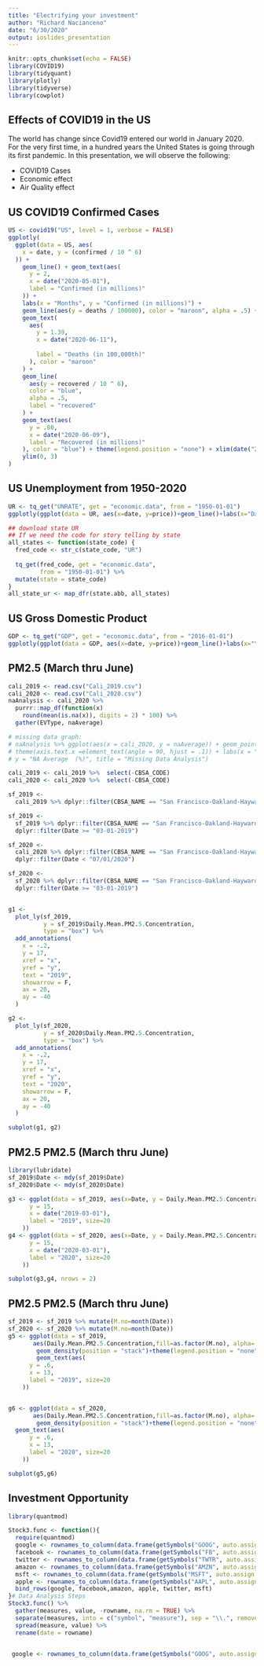 ```yaml
---
title: "Electrifying your investment"
author: "Richard Nacianceno"
date: "6/30/2020"
output: ioslides_presentation
---
```


```r
knitr::opts_chunk$set(echo = FALSE)
library(COVID19)
library(tidyquant)
library(plotly)
library(tidyverse)
library(cowplot)
```

## Effects of COVID19 in the US

The world has change since Covid19 entered our world in January 2020.  For the very first time, in a hundred years the United States is going through its first pandemic. In this presentation, we will observe the following:

- COVID19 Cases
- Economic effect
- Air Quality effect

## US COVID19 Confirmed Cases 

```r
US <- covid19("US", level = 1, verbose = FALSE)
ggplotly(
  ggplot(data = US, aes(
    x = date, y = (confirmed / 10 ^ 6)
  )) +
    geom_line() + geom_text(aes(
      y = 2,
      x = date("2020-05-01"),
      label = "Confirmed (in millions)"
    )) +
    labs(x = "Months", y = "Confirmed (in millions)") +
    geom_line(aes(y = deaths / 100000), color = "maroon", alpha = .5) +
    geom_text(
      aes(
        y = 1.39,
        x = date("2020-06-11"),
        
        label = "Deaths (in 100,000th)"
      ), color = "maroon"
    ) +
    geom_line(
      aes(y = recovered / 10 ^ 6),
      color = "blue",
      alpha = .5,
      label = "recovered"
    ) +
    geom_text(aes(
      y = .80,
      x = date("2020-06-09"),
      label = "Recovered (in millions)"
    ), color = "blue") + theme(legend.position = "none") + xlim(date("2020-01-31"), date("2020-07-06")) +
    ylim(0, 3)
)
```

## US Unemployment from 1950-2020

```r
UR <- tq_get("UNRATE", get = "economic.data", from = "1950-01-01")
ggplotly(ggplot(data = UR, aes(x=date, y=price))+geom_line()+labs(x="Date", y="Rate"))
```


```r
## download state UR
## If we need the code for story telling by state
all_states <- function(state_code) {
  fred_code <- str_c(state_code, "UR")
  
  tq_get(fred_code, get = "economic.data",
         from = "1950-01-01") %>%
  mutate(state = state_code)  
}
all_state_ur <- map_dfr(state.abb, all_states)
```

## US Gross Domestic Product

```r
GDP <- tq_get("GDP", get = "economic.data", from = "2016-01-01")
ggplotly(ggplot(data = GDP, aes(x=date, y=price))+geom_line()+labs(x="Year", y="Date"))
```

## PM2.5 (March thru June)

```r
cali_2019 <- read.csv("Cali_2019.csv")
cali_2020 <- read.csv("Cali_2020.csv")
naAnalysis <- cali_2020 %>%
  purrr::map_df(function(x)
    round(mean(is.na(x)), digits = 2) * 100) %>%
  gather(EVType, naAverage)

# missing data graph:
# naAnalysis %>% ggplot(aes(x = cali_2020, y = naAverage)) + geom_point(aes(reorder(EVType, naAverage))) + 
# theme(axis.text.x =element_text(angle = 90, hjust = .1)) + labs(x = "Event Type",
# y = "NA Average  (%)", title = "Missing Data Analysis")
```


```r
cali_2019 <- cali_2019 %>%  select(-CBSA_CODE)
cali_2020 <- cali_2020 %>%  select(-CBSA_CODE)

sf_2019 <-
  cali_2019 %>% dplyr::filter(CBSA_NAME == "San Francisco-Oakland-Hayward, CA") %>% dplyr::filter(Date < "07/01/2019")

sf_2019 <-
  sf_2019 %>% dplyr::filter(CBSA_NAME == "San Francisco-Oakland-Hayward, CA") %>% 
  dplyr::filter(Date >= "03-01-2019")

sf_2020 <-
  cali_2020 %>% dplyr::filter(CBSA_NAME == "San Francisco-Oakland-Hayward, CA") %>% 
  dplyr::filter(Date < "07/01/2020")

sf_2020 <-
  sf_2020 %>% dplyr::filter(CBSA_NAME == "San Francisco-Oakland-Hayward, CA") %>% 
  dplyr::filter(Date >= "03-01-2019")


g1 <-
  plot_ly(sf_2019,
          y = sf_2019$Daily.Mean.PM2.5.Concentration,
          type = "box") %>%
  add_annotations(
    x = -.2,
    y = 17,
    xref = "x",
    yref = "y",
    text = "2019",
    showarrow = F,
    ax = 20,
    ay = -40
  )

g2 <-
  plot_ly(sf_2020,
          y = sf_2020$Daily.Mean.PM2.5.Concentration,
          type = "box") %>%
  add_annotations(
    x = -.2,
    y = 17,
    xref = "x",
    yref = "y",
    text = "2020",
    showarrow = F,
    ax = 20,
    ay = -40
  )

subplot(g1, g2)
```

## PM2.5  PM2.5 (March thru June)

```r
library(lubridate)
sf_2019$Date <- mdy(sf_2019$Date) 
sf_2020$Date <- mdy(sf_2020$Date)
```


```r
g3 <- ggplot(data = sf_2019, aes(x=Date, y = Daily.Mean.PM2.5.Concentration))+geom_line()+geom_smooth()+ geom_text(aes(
      y = 15,
      x = date("2019-03-01"),
      label = "2019", size=20
    ))
g4 <- ggplot(data = sf_2020, aes(x=Date, y = Daily.Mean.PM2.5.Concentration))+geom_line()+geom_smooth(data = sf_2020,  se=T)+geom_text(aes(
      y = 15,
      x = date("2020-03-01"),
      label = "2020", size=20
    ))

subplot(g3,g4, nrows = 2)
```

## PM2.5  PM2.5 (March thru June)

```r
sf_2019 <- sf_2019 %>% mutate(M.no=month(Date))
sf_2020 <- sf_2020 %>% mutate(M.no=month(Date))
g5 <- ggplot(data = sf_2019, 
       aes(Daily.Mean.PM2.5.Concentration,fill=as.factor(M.no), alpha=.5))+
        geom_density(position = "stack")+theme(legend.position = "none")+ylim(0,.7)+xlim(0,16)+
        geom_text(aes(
      y = .6,
      x = 13,
      label = "2019", size=20
    ))


g6 <- ggplot(data = sf_2020, 
       aes(Daily.Mean.PM2.5.Concentration,fill=as.factor(M.no), alpha=.5))+
        geom_density(position = "stack")+theme(legend.position = "none")+ylim(0,.7)+xlim(0,16)+
  geom_text(aes(
      y = .6,
      x = 13,
      label = "2020", size=20
    ))

subplot(g5,g6)
```

## Investment Opportunity

```r
library(quantmod)

Stock3.func <- function(){
  require(quantmod)
  google <- rownames_to_column(data.frame(getSymbols("GOOG", auto.assign = FALSE)))
  facebook <- rownames_to_column(data.frame(getSymbols("FB", auto.assign = FALSE)))
  twitter <- rownames_to_column(data.frame(getSymbols("TWTR", auto.assign = FALSE)))
  amazon <- rownames_to_column(data.frame(getSymbols("AMZN", auto.assign = FALSE)))
  msft <- rownames_to_column(data.frame(getSymbols("MSFT", auto.assign = FALSE)))
  apple <- rownames_to_column(data.frame(getSymbols("AAPL", auto.assign = FALSE)))
  bind_rows(google, facebook,amazon, apple, twitter, msft)
}# Data Analysis Steps
Stock3.func() %>%
  gather(measures, value, -rowname, na.rm = TRUE) %>%
  separate(measures, into = c("symbol", "measure"), sep = "\\.", remove = TRUE, convert = FALSE, extra = "drop", fill = "right") %>%
  spread(measure, value) %>%
  rename(date = rowname)


 google <- rownames_to_column(data.frame(getSymbols("GOOG", auto.assign = FALSE)))

```

























